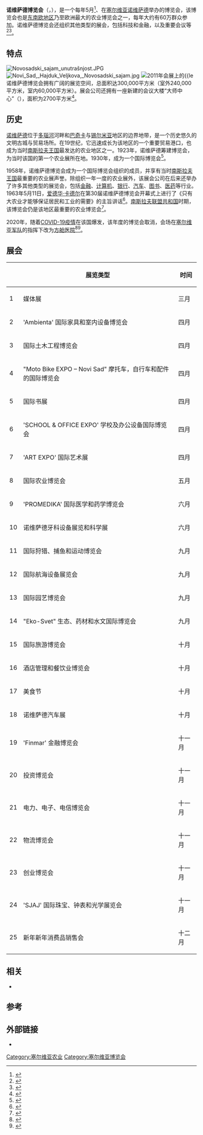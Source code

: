 {{NoteTA|G1=TO}}
{{Infobox venue
| name                   = 
| nickname               = 
| native_name            = Новосадски сајам<br>Novosadski sajam
| native_name_lang       = srp
| fullname               = 
| former names           = 
| image                  = File:Master centar02.JPG
| image_size             = 250px
| image_alt              = 
| caption                = 诺维萨德博览中心
| pushpin_map            = 
| pushpin_mapsize        = 
| pushpin_map_caption    = 
| pushpin_label_position = 
| address                = Hajduk Veljkova 11
| location               = [[塞尔维亚|塞尔维亚]][[诺维萨德|诺维萨德]]
| coordinates            = {{coord|45.2555631|N|19.8201692|E|type:landmark|display=inline,title}}
| type                   = 博览会
| genre                  = 
| broke_ground           = 
| built                  = 
| opened                 = {{Start date and age|1923}}
| renovated              = 
| expanded               = 
| closed                 = 
| demolished             = 
| owner                  = 
| operator               = 
| surface                = 
| scoreboard             = 
| production             = 
| cost                   = 
| architect              = 
| builder                =
| project_manager        = 
| structural engineer    = 
| services engineer      = 
| general_contractor     = 
| main_contractors       = 
| seating_type           = 
| capacity               = {{convert|60,000|m2|abbr=on}}
| suites                 = 
| record_attendance      = 600,000 
| dimensions             = 
| field_shape            = 
| acreage                = 
| volume                 = 
| tenants                = 
| embedded               = 
| website                = {{URL|http://www.sajam.net/}}
| publictransit          = 
}}
{{OSM Location map
| coord = {{coord|45.2555631|N|19.8201692|E|type:landmark}}
| zoom = 14
| width = 300
| height = 200
| caption = 相对位置
| mark-coord = {{coord|45.2555631|N|19.8201692|E|type:landmark}}
|      label = 
|  label-pos = top
| mark-title =       <!-- | -->
| mark-image =       <!-- | these are only used within the full screen linked page -->
| mark-description = <!-- | -->
}}
'''诺维萨德博览会'''（{{lang-en|'''Novi Sad Fair'''}}，{{lang-sr|Новосадски сајам|Novosadski sajam}}），是一个每年5月<ref>{{Cite book|title=我所看到的南斯拉夫|last=迎秀著|first=|publisher=北京：[[人民日报出版社|人民日报出版社]]|year=1982.05|isbn=|location=|pages=172}}</ref>、在[[塞尔维亚|塞尔维亚]][[诺维萨德|诺维萨德]]举办的博览会，该博览会也是[[东南欧|东南欧地区]]乃至欧洲最大的农业博览会之一，每年大约有60万群众参加。诺维萨德博览会还组织其他类型的展会，包括科技和金融，以及重要会议等<ref>{{Cite web |url=http://www.nsfair.com/live/Kalendar_sajmova/2006/Medjunarodni_poljoprivredni_sajam/Vesti?contentId=1873 |title=About agricultural fair in 2006 (in Serbian) |access-date=2021-02-01 |archive-date=2007-09-28 |archive-url=https://web.archive.org/web/20070928084527/http://www.nsfair.com/live/Kalendar_sajmova/2006/Medjunarodni_poljoprivredni_sajam/Vesti?contentId=1873 |dead-url=yes }}</ref><ref>{{Cite book|title=国际科学技术发展报告 2015 REPORT OF INTERNATIONAL SCIENCE AND TECHNOLOGY DEVELOPMENT|last=中华人民共和国科学技术部编著|first=|publisher=北京：[[科学技术文献出版社|科学技术文献出版社]]|year=2015.07|isbn=978-7-5189-0337-5|location=|pages=262}}</ref>。

==特点==
[[File:Novosadski_sajam_unutrašnjost.JPG|thumb]]
[[File:Novi_Sad,_Hajduk_Veljkova,_Novosadski_sajam.jpg|thumb]]
[[File:Novi_Sad,_Poljoprivredni_sajam,_traktor_před_budovou_veletrhu,_zadní_část.jpg|2011年会展上的{{le]]
诺维萨德博览会拥有广阔的展览空间，总面积达300,000平方米（室外240,000平方米，室内60,000平方米）。展会公司还拥有一座新建的会议大楼“大师中心”（{{lang|en|Master Centre}}），面积为2700平方米<ref>{{Cite web|title=Congress Centre Master of the Novi Sad Fair, Serbia|url=https://www.seebtm.com/en/congress-centre-master-of-the-novi-sad-fair-serbia/|accessdate=2021-01-14|date=2013-11-18|last=Jokic|first=Mirjana|work=SEE Business travel & meetings magazine|language=en-US|archive-date=2021-01-15|archive-url=https://web.archive.org/web/20210115170811/https://www.seebtm.com/en/congress-centre-master-of-the-novi-sad-fair-serbia/|dead-url=no}}</ref>。

==历史==
[[诺维萨德|诺维萨德]]位于[[多瑙河|多瑙河]]河畔和[[巴奇卡|巴奇卡]]与[[锡尔米亚|锡尔米亚]]地区的边界地带，是一个历史悠久的文明古城与贸易场所。在19世纪，它迅速成长为该地区的一个重要贸易港口，也成为当时[[南斯拉夫王国|南斯拉夫王国]]最发达的农业地区之一。1923年，诺维萨德筹建博览会，为当时该国的第一个农业展所在地。1930年，成为一个国际博览会<ref>{{Cite book|title=国际贸易机构及博览会名录|last=中国国际贸易促进委员会编|first=|publisher=北京：企业管理出版社|year=1995.06|isbn=7-80001-543-2|location=|pages=208}}</ref>。

1958年，诺维萨德博览会成为一个国际博览会组织的成员，并享有当时[[南斯拉夫王国|南斯拉夫王国]]最重要的农业展声誉。除组织一年一度的农业展外，该展会公司在后来还举办了许多其他类型的展览会，包括[[金融|金融]]、[[计算机|计算机]]、[[银行|银行]]、[[汽车|汽车]]、[[图书|图书]]、[[医药|医药]]等行业。1963年5月11日，[[爱德华·卡德尔|爱德华·卡德尔]]在第30届诺维萨德博览会开幕式上进行了《只有大农业才能够保证居民和工业的需要》的主旨讲话<ref>{{Cite book|title=爱德华·卡德尔论农业、农村与合作社|last=（南）卡德尔（Kardelj，E.）著；中国社会科学院农业经济研究所外国农业经济研究室译|first=|publisher=北京：[[农业出版社|农业出版社]]|year=1987.04|isbn=|location=|pages=247-248}}</ref>。[[南斯拉夫联盟共和国|南斯拉夫联盟共和国]]时期，该博览会仍是该地区最重要的农业博览会<ref>{{Cite book|title=中东欧12国贸易投资指南|last=吴明新主编|first=|publisher=北京：经济科学出版社|year=2002.02|isbn=7-5058-2904-1|location=|pages=213}}</ref>。

2020年，随着[[COVID-19大流行|COVID-19疫情]]在该国爆发，该年度的博览会取消，会场在[[塞爾維亞武裝力量|塞尔维亚军队]]的指挥下改为[[方艙醫院|方舱医院]]<ref>{{Cite web|title=World's worst air adds to Serbian capital's coronavirus woes The Star|url=https://www.thestar.com.my/news/world/2020/03/27/world039s-worst-air-adds-to-serbian-capital039s-coronavirus-woes|accessdate=2021-01-14|work=www.thestar.com.my|archive-date=2020-03-28|archive-url=https://web.archive.org/web/20200328101033/https://www.thestar.com.my/news/world/2020/03/27/world039s-worst-air-adds-to-serbian-capital039s-coronavirus-woes|dead-url=no}}</ref><ref>{{Cite web|title=Serbian man jailed 3 years for breaking self-isolation rule -New Straits Times|url=https://www.nst.com.my/world/world/2020/03/578922/serbian-man-jailed-3-years-breaking-self-isolation-rule|accessdate=2021-01-14|date=2020-03-28|last=AFP|work=NST Online|language=en|archive-date=2021-01-14|archive-url=https://web.archive.org/web/20210114134337/https://www.nst.com.my/world/world/2020/03/578922/serbian-man-jailed-3-years-breaking-self-isolation-rule|dead-url=no}}</ref>。

==展会==
{|
!
!展览类型
!时间
|---- bgcolor=#ABCDEF
|1
|媒体展
|三月
|---- bgcolor=#ABCDEF
|2
|'Ambienta' 国际家具和室内设备博览会
|四月
|---- bgcolor=#ABCDEF
|3
|国际土木工程博览会
|四月
|---- bgcolor=#ABCDEF
|4
| "Moto Bike EXPO – Novi Sad" 摩托车，自行车和配件的国际博览会
|四月
|---- bgcolor=#ABCDEF
|5
|国际书展
|四月
|---- bgcolor=#ABCDEF
|6
|'SCHOOL & OFFICE EXPO' 学校及办公设备国际博览会
|四月
|---- bgcolor=#ABCDEF
|7
|'ART EXPO' 国际艺术展
|四月
|---- bgcolor=#ABCDEF
|8
|国际农业博览会
|五月
|---- bgcolor=#ABCDEF
|9
| 'PROMEDIKA' 国际医学和药学博览会
|六月
|---- bgcolor=#ABCDEF
|10
|诺维萨德牙科设备展览和科学展
|六月
|---- bgcolor=#ABCDEF
|11
|国际狩猎、捕鱼和运动博览会
|九月
|---- bgcolor=#ABCDEF
|12
|国际航海设备展览会
|九月
|---- bgcolor=#ABCDEF
|13
|国际园艺博览会
|九月
|---- bgcolor=#ABCDEF
|14
|"Eko-Svet" 生态、药材和水文国际博览会
|九月
|---- bgcolor=#ABCDEF
|15
|国际旅游博览会
|十月
|---- bgcolor=#ABCDEF
|16
|酒店管理和餐饮业博览会
|十月
|---- bgcolor=#ABCDEF
|17
|美食节
|十月
|---- bgcolor=#ABCDEF
|18
|诺维萨德汽车展
|十月
|---- bgcolor=#ABCDEF
|19
|'Finmar' 金融博览会
|十一月
|---- bgcolor=#ABCDEF
|20
|投资博览会
|十一月
|---- bgcolor=#ABCDEF
|21
|电力、电子、电信博览会
|十一月
|---- bgcolor=#ABCDEF
|22
|物流博览会
|十一月
|---- bgcolor=#ABCDEF
|23
|创业博览会
|十一月
|---- bgcolor=#ABCDEF
|24
| 'SJAJ' 国际珠宝、钟表和光学展览会
|十一月
|---- bgcolor=#ABCDEF
|25
|新年新年消费品销售会
|十二月
|}

==相关==
* {{le|贝尔格莱德博览会|Belgrade Fair}}

==参考==
{{reflist}}

==外部链接==
{{commons category}}
* {{Official website|http://www.sajam.net/}}

[[Category:塞尔维亚农业|Category:塞尔维亚农业]]
[[Category:塞尔维亚博览会|Category:塞尔维亚博览会]]